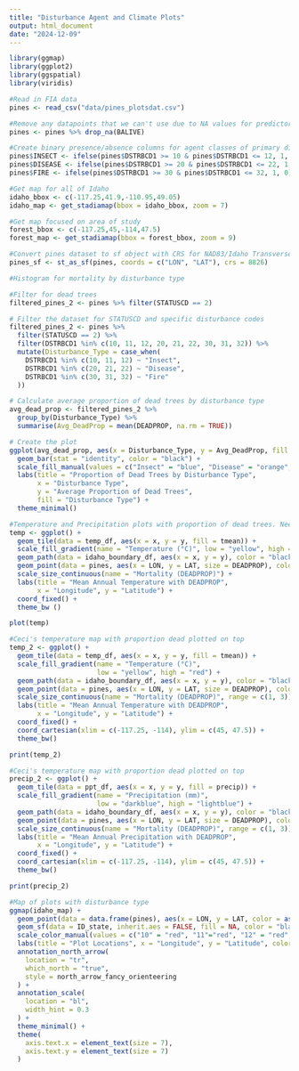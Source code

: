 ```yaml
---
title: "Disturbance Agent and Climate Plots"
output: html_document
date: "2024-12-09"
---
```

```r
library(ggmap)
library(ggplot2)
library(ggspatial)
library(viridis)

#Read in FIA data
pines <- read_csv("data/pines_plotsdat.csv")

#Remove any datapoints that we can't use due to NA values for predictor variables
pines <- pines %>% drop_na(BALIVE)

#Create binary presence/absence columns for agent classes of primary disturbance codes
pines$INSECT <- ifelse(pines$DSTRBCD1 >= 10 & pines$DSTRBCD1 <= 12, 1, 0)
pines$DISEASE <- ifelse(pines$DSTRBCD1 >= 20 & pines$DSTRBCD1 <= 22, 1, 0)
pines$FIRE <- ifelse(pines$DSTRBCD1 >= 30 & pines$DSTRBCD1 <= 32, 1, 0)

#Get map for all of Idaho
idaho_bbox <- c(-117.25,41.9,-110.95,49.05)
idaho_map <- get_stadiamap(bbox = idaho_bbox, zoom = 7)

#Get map focused on area of study
forest_bbox <- c(-117.25,45,-114,47.5)
forest_map <- get_stadiamap(bbox = forest_bbox, zoom = 9)

#Convert pines dataset to sf object with CRS for NAD83/Idaho Transverse Mercator
pines_sf <- st_as_sf(pines, coords = c("LON", "LAT"), crs = 8826)
```

```r
#Histogram for mortality by disturbance type

#Filter for dead trees
filtered_pines_2 <- pines %>% filter(STATUSCD == 2)

# Filter the dataset for STATUSCD and specific disturbance codes
filtered_pines_2 <- pines %>%
  filter(STATUSCD == 2) %>%
  filter(DSTRBCD1 %in% c(10, 11, 12, 20, 21, 22, 30, 31, 32)) %>%
  mutate(Disturbance_Type = case_when(
    DSTRBCD1 %in% c(10, 11, 12) ~ "Insect",
    DSTRBCD1 %in% c(20, 21, 22) ~ "Disease",
    DSTRBCD1 %in% c(30, 31, 32) ~ "Fire"
  ))

# Calculate average proportion of dead trees by disturbance type
avg_dead_prop <- filtered_pines_2 %>%
  group_by(Disturbance_Type) %>%
  summarise(Avg_DeadProp = mean(DEADPROP, na.rm = TRUE))

# Create the plot
ggplot(avg_dead_prop, aes(x = Disturbance_Type, y = Avg_DeadProp, fill = Disturbance_Type)) +
  geom_bar(stat = "identity", color = "black") +
  scale_fill_manual(values = c("Insect" = "blue", "Disease" = "orange", "Fire" = "red")) +
  labs(title = "Proportion of Dead Trees by Disturbance Type",
       x = "Disturbance Type",
       y = "Average Proportion of Dead Trees",
       fill = "Disturbance Type") +
  theme_minimal()
```

```r
#Temperature and Precipitation plots with proportion of dead trees. Need to load data from "wrangling_prismclimatedata.R" file to plot using this code.
temp <- ggplot() +
  geom_tile(data = temp_df, aes(x = x, y = y, fill = tmean)) +
  scale_fill_gradient(name = "Temperature (°C)", low = "yellow", high = "red") +
  geom_path(data = idaho_boundary_df, aes(x = x, y = y), color = "black", size = 1.5) + 
  geom_point(data = pines, aes(x = LON, y = LAT, size = DEADPROP), color = "black", alpha = 0.7) + 
  scale_size_continuous(name = "Mortality (DEADPROP)") + 
  labs(title = "Mean Annual Temperature with DEADPROP", 
       x = "Longitude", y = "Latitude") + 
  coord_fixed() + 
  theme_bw ()

plot(temp)

#Ceci's temperature map with proportion dead plotted on top
temp_2 <- ggplot() +
  geom_tile(data = temp_df, aes(x = x, y = y, fill = tmean)) +  
  scale_fill_gradient(name = "Temperature (°C)",
                      low = "yellow", high = "red") +
  geom_path(data = idaho_boundary_df, aes(x = x, y = y), color = "black", size = 1.5) + 
  geom_point(data = pines, aes(x = LON, y = LAT, size = DEADPROP), color = "black") +
  scale_size_continuous(name = "Mortality (DEADPROP)", range = c(1, 3)) +
  labs(title = "Mean Annual Temperature with DEADPROP",
       x = "Longitude", y = "Latitude") +
  coord_fixed() +
  coord_cartesian(xlim = c(-117.25, -114), ylim = c(45, 47.5)) +
  theme_bw()

print(temp_2)

#Ceci's temperature map with proportion dead plotted on top
precip_2 <- ggplot() +
  geom_tile(data = ppt_df, aes(x = x, y = y, fill = precip)) +  
  scale_fill_gradient(name = "Precipitation (mm)",
                      low = "darkblue", high = "lightblue") +
  geom_path(data = idaho_boundary_df, aes(x = x, y = y), color = "black", size = 1.5) +
  geom_point(data = pines, aes(x = LON, y = LAT, size = DEADPROP), color = "black") +
  scale_size_continuous(name = "Mortality (DEADPROP)", range = c(1, 3)) +  
  labs(title = "Mean Annual Precipitation with DEADPROP",
       x = "Longitude", y = "Latitude") +
  coord_fixed() +
  coord_cartesian(xlim = c(-117.25, -114), ylim = c(45, 47.5)) + 
  theme_bw()

print(precip_2)
```

```r
#Map of plots with disturbance type 
ggmap(idaho_map) +
  geom_point(data = data.frame(pines), aes(x = LON, y = LAT, color = as.factor(DSTRBCD1)), shape = 21, fill = "black", alpha = 0.75) +
  geom_sf(data = ID_state, inherit.aes = FALSE, fill = NA, color = "black", linewidth = 1.25) + 
  scale_color_manual(values = c("10" = "red", "11"="red", "12" = "red", "20" = "green", "21"="green", "22"="green", "30" = "blue", "31" = "blue", "32"= "blue"), name = "Disturbance Code") + 
  labs(title = "Plot Locations", x = "Longitude", y = "Latitude", color = "Disturbance Code", size = "Dead Proportion") + 
  annotation_north_arrow(
    location = "tr", 
    which_north = "true",
    style = north_arrow_fancy_orienteering
  ) +
  annotation_scale(
    location = "bl",
    width_hint = 0.3  
  ) +
  theme_minimal() +
  theme(
    axis.text.x = element_text(size = 7),
    axis.text.y = element_text(size = 7) 
  )
```
